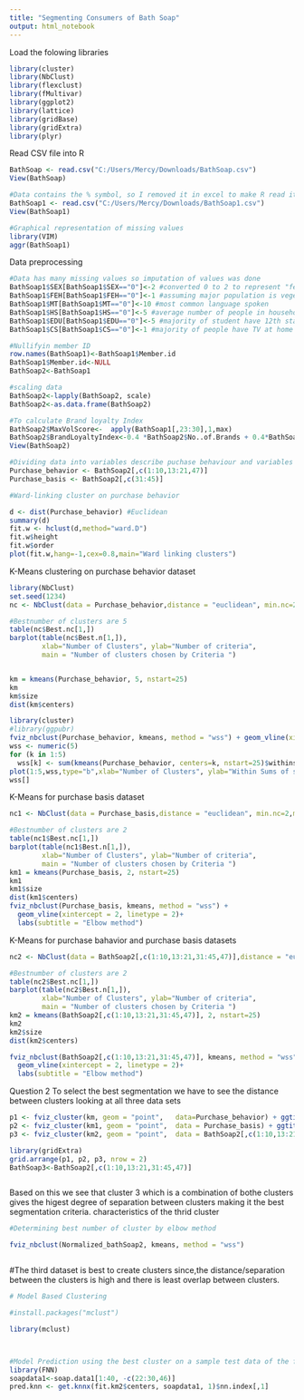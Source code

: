 ```yaml
---
title: "Segmenting Consumers of Bath Soap"
output: html_notebook
---
```

Load the folowing libraries
```r
library(cluster)
library(NbClust)
library(flexclust)
library(fMultivar)
library(ggplot2)
library(lattice)
library(gridBase)
library(gridExtra)
library(plyr)
```


Read CSV file into R
```r
BathSoap <- read.csv("C:/Users/Mercy/Downloads/BathSoap.csv")
View(BathSoap)

#Data contains the % symbol, so I removed it in excel to make R read it as a numeric variable
BathSoap1 <- read.csv("C:/Users/Mercy/Downloads/BathSoap1.csv")
View(BathSoap1)
```


```r
#Graphical representation of missing values
library(VIM)
aggr(BathSoap1)
```

Data preprocessing
```r
#Data has many missing values so imputation of values was done
BathSoap1$SEX[BathSoap1$SEX=="0"]<-2 #converted 0 to 2 to represent "female"
BathSoap1$FEH[BathSoap1$FEH=="0"]<-1 #assuming major population is vegetarian
BathSoap1$MT[BathSoap1$MT=="0"]<-10 #most common language spoken
BathSoap1$HS[BathSoap1$HS=="0"]<-5 #average number of people in household
BathSoap1$EDU[BathSoap1$EDU=="0"]<-5 #majority of student have 12th standard education
BathSoap1$CS[BathSoap1$CS=="0"]<-1 #majority of people have TV at home

#Nullifyin member ID
row.names(BathSoap1)<-BathSoap1$Member.id
BathSoap1$Member.id<-NULL
BathSoap2<-BathSoap1

#scaling data
BathSoap2<-lapply(BathSoap2, scale)
BathSoap2<-as.data.frame(BathSoap2)

#To calculate Brand loyalty Index
BathSoap2$MaxVolScore<-  apply(BathSoap1[,23:30],1,max)
BathSoap2$BrandLoyaltyIndex<-0.4 *BathSoap2$No..of.Brands + 0.4*BathSoap2$Brand.Runs + 0.2*BathSoap2$MaxVolScore
View(BathSoap2)

```


```r
#Dividing data into variables describe puchase behaviour and variables that describe the basis for purchase
Purchase_behavior <- BathSoap2[,c(1:10,13:21,47)]
Purchase_basis <- BathSoap2[,c(31:45)]

```


```r
#Ward-linking cluster on purchase behavior

d <- dist(Purchase_behavior) #Euclidean
summary(d)
fit.w <- hclust(d,method="ward.D")
fit.w$height
fit.w$order
plot(fit.w,hang=-1,cex=0.8,main="Ward linking clusters")

```


K-Means clustering on purchase behavior dataset
```r
library(NbClust)
set.seed(1234)
nc <- NbClust(data = Purchase_behavior,distance = "euclidean", min.nc=2,max.nc=5,method="kmeans",index = "all", alphaBeale = 0.1)

#Bestnumber of clusters are 5
table(nc$Best.nc[1,])
barplot(table(nc$Best.n[1,]),
        xlab="Number of Clusters", ylab="Number of criteria",
        main = "Number of clusters chosen by Criteria ")


km = kmeans(Purchase_behavior, 5, nstart=25)
km
km$size
dist(km$centers)

library(cluster)
#library(ggpubr)
fviz_nbclust(Purchase_behavior, kmeans, method = "wss") + geom_vline(xintercept = 5, linetype = 2)+labs(subtitle = "Elbow method")
wss <- numeric(5)
for (k in 1:5)
  wss[k] <- sum(kmeans(Purchase_behavior, centers=k, nstart=25)$withinss)
plot(1:5,wss,type="b",xlab="Number of Clusters", ylab="Within Sums of squares")
wss[]

```


K-Means for purchase basis dataset
```r

nc1 <- NbClust(data = Purchase_basis,distance = "euclidean", min.nc=2,max.nc=5,method="kmeans",index = "all", alphaBeale = 0.1) 

#Bestnumber of clusters are 2
table(nc1$Best.nc[1,])
barplot(table(nc1$Best.n[1,]),
        xlab="Number of Clusters", ylab="Number of criteria",
        main = "Number of clusters chosen by Criteria ")
km1 = kmeans(Purchase_basis, 2, nstart=25)
km1
km1$size
dist(km1$centers)
fviz_nbclust(Purchase_basis, kmeans, method = "wss") +
  geom_vline(xintercept = 2, linetype = 2)+
  labs(subtitle = "Elbow method")

```


K-Means for purchase bahavior and purchase basis datasets
```r
nc2 <- NbClust(data = BathSoap2[,c(1:10,13:21,31:45,47)],distance = "euclidean", min.nc=2,max.nc=5,method="kmeans",index = "all", alphaBeale = 0.1) 

#Bestnumber of clusters are 2
table(nc2$Best.nc[1,])
barplot(table(nc2$Best.n[1,]),
        xlab="Number of Clusters", ylab="Number of criteria",
        main = "Number of clusters chosen by Criteria ")
km2 = kmeans(BathSoap2[,c(1:10,13:21,31:45,47)], 2, nstart=25)
km2
km2$size
dist(km2$centers)

fviz_nbclust(BathSoap2[,c(1:10,13:21,31:45,47)], kmeans, method = "wss") +
  geom_vline(xintercept = 2, linetype = 2)+
  labs(subtitle = "Elbow method")


```


Question 2
To select the best segmentation we have to see the distance between clusters
looking at all three data sets 
```r

p1 <- fviz_cluster(km, geom = "point",   data=Purchase_behavior) + ggtitle("k = 5")
p2 <- fviz_cluster(km1, geom = "point",  data = Purchase_basis) + ggtitle("k = 2")
p3 <- fviz_cluster(km2, geom = "point",  data = BathSoap2[,c(1:10,13:21,31:45,47)]) + ggtitle("k = 2 for combined data")

library(gridExtra)
grid.arrange(p1, p2, p3, nrow = 2)
BathSoap3<-BathSoap2[,c(1:10,13:21,31:45,47)]



```

Based on this we see that cluster 3 which is a combination of bothe clusters gives the higest degree of separation between clusters making it the best segmentation criteria.
characteristics of the thrid cluster


```r
#Determining best number of cluster by elbow method

fviz_nbclust(Normalized_bathSoap2, kmeans, method = "wss")



```

#The third dataset is best to create clusters since,the distance/separation between the clusters is high and there is least overlap between clusters.





```r

# Model Based Clustering

#install.packages("mclust")

library(mclust)




```



```r
#Model Prediction using the best cluster on a sample test data of the firrst 40 rows.
library(FNN)
soapdata1<-soap.data1[1:40, -c(22:30,46)]
pred.knn <- get.knnx(fit.km2$centers, soapdata1, 1)$nn.index[,1]



```
